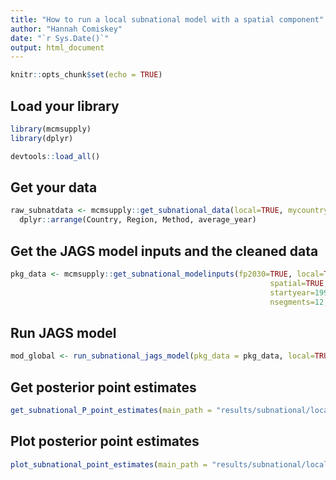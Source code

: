 ```yaml
---
title: "How to run a local subnational model with a spatial component"
author: "Hannah Comiskey"
date: "`r Sys.Date()`"
output: html_document
---
```


```r
knitr::opts_chunk$set(echo = TRUE)
```

## Load your library

```r
library(mcmsupply)
library(dplyr)
```

```r
devtools::load_all()
```

## Get your data

```r
raw_subnatdata <- mcmsupply::get_subnational_data(local=TRUE, mycountry="Nepal") %>%
  dplyr::arrange(Country, Region, Method, average_year)
```

## Get the JAGS model inputs and the cleaned data

```r
pkg_data <- mcmsupply::get_subnational_modelinputs(fp2030=TRUE, local=TRUE,
                                                          spatial=TRUE, mycountry="Nepal",
                                                          startyear=1990, endyear=2028.5,
                                                          nsegments=12, raw_subnatdata)

```

## Run JAGS model

```r
mod_global <- run_subnational_jags_model(pkg_data = pkg_data, local=TRUE, spatial=TRUE, main_path = "results/local_spatial/", n_iter = 80000, n_burnin = 10000, n_thin = 35, mycountry="Nepal")

```

## Get posterior point estimates

```r
get_subnational_P_point_estimates(main_path = "results/subnational/local_spatial/", pkg_data, local=TRUE, spatial=TRUE, mycountry="Nepal")
```


## Plot posterior point estimates

```r
plot_subnational_point_estimates(main_path = "results/subnational/local_spatial/", pkg_data = pkg_data, vis_path = "visualisation/subnational/local_spatial/", local=TRUE, mycountry="Nepal")
```
